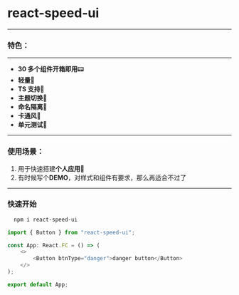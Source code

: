 <Meta title="Introduction" />

<style>
	{`
  `}
</style>

# react-speed-ui

---

### 特色：

---

- **30 多个组件开箱即用**📟
- **轻量**📎
- **TS 支持**💎
- **主题切换**💱
- **命名隔离**🔞
- **卡通风**🔫
- **单元测试**📧

---

### 使用场景：

1. 用于快速搭建**个人应用**📨
2. 有时候写个**DEMO**，对样式和组件有要求，那么再适合不过了

---

### 快速开始

```sh
  npm i react-speed-ui
```

```js
import { Button } from "react-speed-ui";

const App: React.FC = () => (
	<>
		<Button btnType="danger">danger button</Button>
	</>
);

export default App;
```
